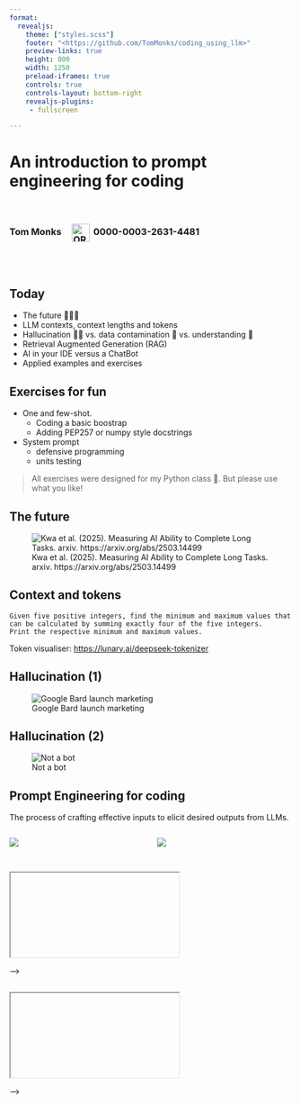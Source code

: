```yaml
---
format:
  revealjs: 
    theme: ["styles.scss"]
    footer: "<https://github.com/TomMonks/coding_using_llm>"
    preview-links: true
    height: 800
    width: 1250
    preload-iframes: true
    controls: true
    controls-layout: bottom-right
    revealjs-plugins:
     - fullscreen

---
```


# An introduction to prompt engineering for coding


<br>
<h3>Tom Monks <a href="https://orcid.org/0000-0003-2631-4481" aria-label="View ORCID record"><img src="images/orcid.png" alt="ORCID iD" style="width:32px; margin-left:15px; margin-right:6px; vertical-align:middle;"></a>0000-0003-2631-4481</h3>
<br>
<br>


## Today

* The future 🔮🤩😬
* LLM contexts, context lengths and tokens
* Hallucination 😵‍💫 vs. data contamination 🤢 vs. understanding 🤔
* Retrieval Augmented Generation (RAG)
* AI in your IDE versus a ChatBot
* Applied examples and exercises

## Exercises for fun

* One and few-shot. 
  * Coding a basic boostrap
  * Adding PEP257 or numpy style docstrings

* System prompt
  * defensive programming 
  * units testing

> All exercises were designed for my Python class 🐍. But please use what you like!


## The future

![Kwa et al. (2025). Measuring AI Ability to Complete Long Tasks. arxiv. https://arxiv.org/abs/2503.14499](images/kwa_et_al.png)


## Context and tokens

```text
Given five positive integers, find the minimum and maximum values that 
can be calculated by summing exactly four of the five integers. 
Print the respective minimum and maximum values.
```

Token visualiser: [https://lunary.ai/deepseek-tokenizer](https://lunary.ai/deepseek-tokenizer)

## Hallucination (1)

![Google Bard launch marketing](images/bard_halluc.png)


## Hallucination (2)

![Not a bot](images/bard_astro_response.png)


## Prompt Engineering for coding

The process of crafting effective inputs to elicit desired outputs from LLMs.

:::: {.columns}

::: {.column width="50%"}
![](images/prompt_engineer_1.jpg)
:::

::: {.column width="50%"}
![](images/prompt_engineer_2.jpg)
:::

::::

## {#Exercises fullscreen=true}

<iframe class="stretch" data-src="exercises/exercises.html"></iframe>  -->

## {#Testing fullscreen=true}

<iframe class="stretch" data-src="exercises/testing_exercises.html"></iframe>  -->
